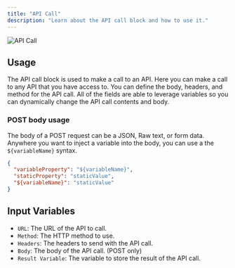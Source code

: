 ```yaml
---
title: "API Call"
description: "Learn about the API call block and how to use it."
---
```



<Image
  src="/images/agent-flows/api-call.png"
  height={1080}
  width={1920}
  quality={100}
  alt="API Call"
/>

## Usage

The API call block is used to make a call to an API. Here you can make a call to any API that you have access to. You can define the body, headers, and method for the API call.
All of the fields are able to leverage variables so you can dynamically change the API call contents and body.

### POST body usage

The body of a POST request can be a JSON, Raw text, or form data.
Anywhere you want to inject a variable into the body, you can use a the `${variableName}` syntax.

```json
{
  "variableProperty": "${variableName}",
  "staticProperty": "staticValue",
  "${variableName}": "staticValue"
}
```

## Input Variables

- `URL`: The URL of the API to call.
- `Method`: The HTTP method to use.
- `Headers`: The headers to send with the API call.
- `Body`: The body of the API call. (POST only)
- `Result Variable`: The variable to store the result of the API call.
